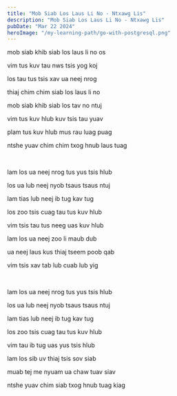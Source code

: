 ```yaml
---
title: "Mob Siab Los Laus Li No - Ntxawg Lis"
description: "Mob Siab Los Laus Li No - Ntxawg Lis"
pubDate: "Mar 22 2024"
heroImage: "/my-learning-path/go-with-postgresql.png"
---
```


mob siab khib siab los laus li no os

vim tus kuv tau nws tsis yog koj

los tau tus tsis xav ua neej nrog

thiaj chim chim siab los laus li no

mob siab khib siab los tav no ntuj

vim tus kuv hlub kuv tsis tau yuav

plam tus kuv hlub mus rau luag puag

ntshe yuav chim chim txog hnub laus tuag

<br />

lam los ua neej nrog tus yus tsis hlub

los ua lub neej nyob tsaus tsaus ntuj

lam tias lub neej ib tug kav tug

los zoo tsis cuag tau tus kuv hlub

vim tsis tau tus neeg uas kuv hlub

lam los ua neej zoo li maub dub

ua neej laus kus thiaj tseem poob qab

vim tsis xav tab lub cuab lub yig

<br />

lam los ua neej nrog tus yus tsis hlub

los ua lub neej nyob tsaus tsaus ntuj

lam tias lub neej ib tug kav tug

los zoo tsis cuag tau tus kuv hlub

vim tau ib tug uas yus tsis hlub

lam los sib uv thiaj tsis sov siab

muab tej me nyuam ua chaw tuav siav

ntshe yuav chim siab txog hnub tuag kiag